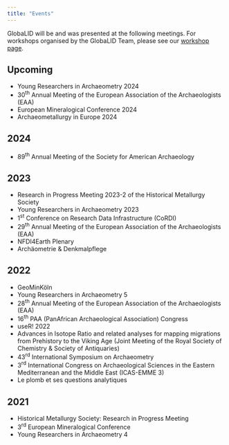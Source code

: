 ```yaml
---
title: "Events"
---
```


GlobaLID will be and was presented at the following meetings. For workshops organised by the GlobaLID Team, please see our [workshop page](workshop-current.qmd). 

## Upcoming

* Young Researchers in Archaeometry 2024
* 30^th^ Annual Meeting of the European Association of the Archaeologists (EAA)
* European Mineralogical Conference 2024
* Archaeometallurgy in Europe 2024

## 2024

* 89^th^ Annual Meeting of the Society for American Archaeology

## 2023

* Research in Progress Meeting 2023-2 of the Historical Metallurgy Society
* Young Researchers in Archaeometry 2023
* 1^st^ Conference on Research Data Infrastructure (CoRDI)
* 29^th^ Annual Meeting of the European Association of the Archaeologists (EAA)
* NFDI4Earth Plenary
* Archäometrie & Denkmalpflege

## 2022

* GeoMinKöln
* Young Researchers in Archaeometry 5
* 28^th^ Annual Meeting of the European Association of the Archaeologists (EAA)
* 16^th^ PAA (PanAfrican Archaeological Association) Congress
* useR! 2022
* Advances in Isotope Ratio and related analyses for mapping migrations from Prehistory to the Viking Age (Joint Meeting of the Royal Society of Chemistry & Society of Antiquaries)
* 43^rd^ International Symposium on Archaeometry
* 3^rd^ International Congress on Archaeological Sciences in the Eastern Mediterranean and the Middle East (ICAS-EMME 3)
* Le plomb et ses questions analytiques

## 2021

* Historical Metallurgy Society: Research in Progress Meeting
* 3^rd^ European Mineralogical Conference
* Young Researchers in Archaeometry 4
